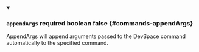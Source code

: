 
<details className="config-field" data-expandable="false" open>
<summary>

### `appendArgs` <span className="config-field-required" data-required="false">required</span> <span className="config-field-type">boolean</span> <span className="config-field-default">false</span> <span className="config-field-enum"></span> {#commands-appendArgs}

AppendArgs will append arguments passed to the DevSpace command automatically to the specified command.

</summary>



</details>
